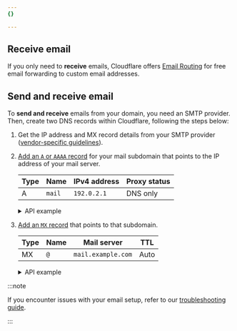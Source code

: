 ```yaml
---
{}

---
```


## Receive email

If you only need to **receive** emails, Cloudflare offers [Email Routing](/email-routing/) for free email forwarding to custom email addresses.

## Send and receive email

To **send and receive** emails from your domain, you need an SMTP provider. Then, create two DNS records within Cloudflare, following the steps below:

1. Get the IP address and MX record details from your SMTP provider ([vendor-specific guidelines](/dns/manage-dns-records/reference/vendor-specific-records/)).

2. [Add an `A` or `AAAA` record](/dns/manage-dns-records/how-to/create-dns-records/) for your mail subdomain that points to the IP address of your mail server.

   | **Type** | **Name** | **IPv4 address** | **Proxy status** |
   | -------- | -------- | ---------------- | ---------------- |
   | A        | `mail`   | `192.0.2.1`      | DNS only         |

     <details>
      <summary>API example</summary>
      <div>

   ```bash title="Request"
   curl "https://api.cloudflare.com/client/v4/zones/<ZONE_ID>/dns_records" \
   --header "x-auth-email: <EMAIL>" \
   --header "x-auth-key: <API_KEY>" \
   --header "Content-Type: application/json" \
   --data '{
     "type":"A",
     "name":"www.example.com",
     "content":"192.0.2.1",
     "ttl":3600,
     "proxied":false
   }'
   ```

   ```json title="Response"
   {
     "result": {
       "id": "<ID>",
       "zone_id": "<ZONE_ID>",
       "zone_name": "example.com",
       "name": "www.example.com",
       "type": "A",
       "content": "192.0.2.1",
       "proxiable": true,
       "proxied": false,
       "ttl": 1,
       "locked": false,
       "meta": {
         "auto_added": false,
         "managed_by_apps": false,
         "managed_by_argo_tunnel": false,
         "source": "primary"
       },
       "comment": null,
       "tags": [],
       "created_on": "2023-01-17T20:37:05.368097Z",
       "modified_on": "2023-01-17T20:37:05.368097Z"
     },
     "success": true,
     "errors": [],
     "messages": []
   }
   ```

      </div>
      </details>

3. [Add an `MX` record](/dns/manage-dns-records/how-to/create-dns-records/) that points to that subdomain.

   | **Type** | **Name** | **Mail server**    | **TTL** |
   | -------- | -------- | ------------------ | ------- |
   | MX       | `@`      | `mail.example.com` | Auto    |

      <details>
      <summary>API example</summary>
      <div>

   ```bash title="Request"
   curl "https://api.cloudflare.com/client/v4/zones/<ZONE_ID>/dns_records" \
   --header "x-auth-email: <EMAIL>" \
   --header "x-auth-key: <API_KEY>" \
   --header "Content-Type: application/json" \
   --data '{
     "type":"MX",
     "name":"example.com",
     "content":"mail.example.com",
     "ttl":3600
   }'
   ```

   ```json title="Response"
   {
     "result": {
       "id": "<ID>",
       "zone_id": "<ZONE_ID>",
       "zone_name": "example.com",
       "name": "example.com",
       "type": "MX",
       "content": "mail.example.com",
       "priority": 10,
       "proxiable": false,
       "proxied": false,
       "ttl": 3600,
       "locked": false,
       "meta": {
         "auto_added": false,
         "managed_by_apps": false,
         "managed_by_argo_tunnel": false,
         "source": "primary"
       },
       "comment": null,
       "tags": [],
       "created_on": "2023-01-17T20:54:23.660869Z",
       "modified_on": "2023-01-17T20:54:23.660869Z"
     },
     "success": true,
     "errors": [],
     "messages": []
   }
   ```

      </div>
      </details>

:::note


If you encounter issues with your email setup, refer to our [troubleshooting guide](/dns/troubleshooting/email-issues/).


:::
